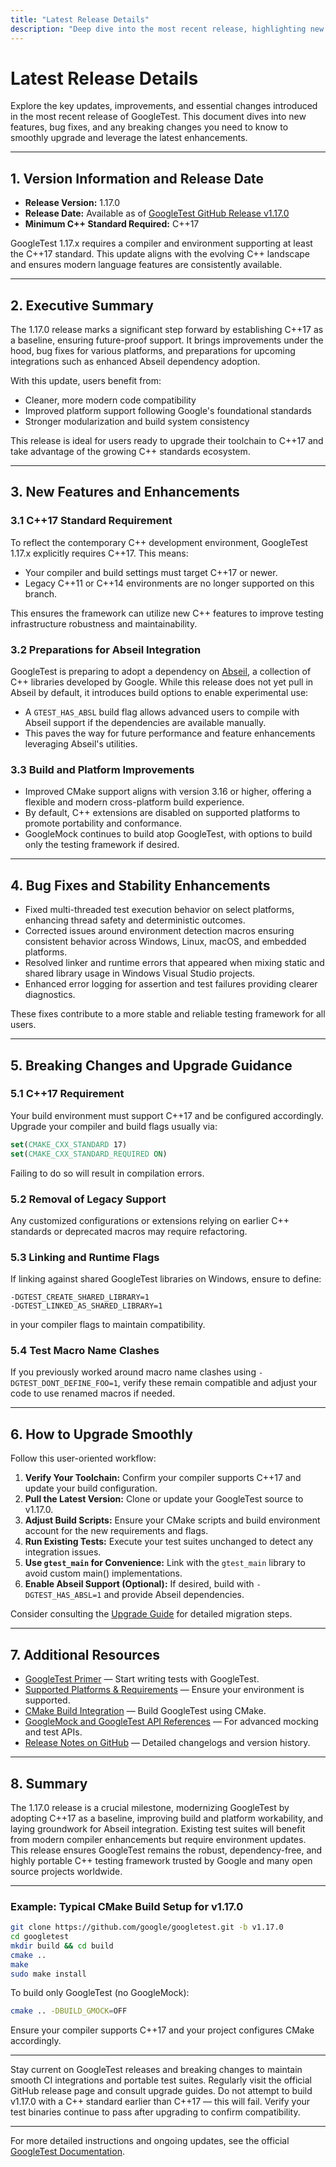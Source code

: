 ```yaml
---
title: "Latest Release Details"
description: "Deep dive into the most recent release, highlighting new features, fixes, and backwards-incompatible changes. Ideal for users looking to upgrade or evaluate what’s new."
---
```


# Latest Release Details

Explore the key updates, improvements, and essential changes introduced in the most recent release of GoogleTest. This document dives into new features, bug fixes, and any breaking changes you need to know to smoothly upgrade and leverage the latest enhancements.

---

## 1. Version Information and Release Date

- **Release Version:** 1.17.0
- **Release Date:** Available as of [GoogleTest GitHub Release v1.17.0](https://github.com/google/googletest/releases/tag/v1.17.0)
- **Minimum C++ Standard Required:** C++17

GoogleTest 1.17.x requires a compiler and environment supporting at least the C++17 standard. This update aligns with the evolving C++ landscape and ensures modern language features are consistently available.

---

## 2. Executive Summary

The 1.17.0 release marks a significant step forward by establishing C++17 as a baseline, ensuring future-proof support. It brings improvements under the hood, bug fixes for various platforms, and preparations for upcoming integrations such as enhanced Abseil dependency adoption.

With this update, users benefit from:

- Cleaner, more modern code compatibility
- Improved platform support following Google's foundational standards
- Stronger modularization and build system consistency

This release is ideal for users ready to upgrade their toolchain to C++17 and take advantage of the growing C++ standards ecosystem.

---

## 3. New Features and Enhancements

### 3.1 C++17 Standard Requirement

To reflect the contemporary C++ development environment, GoogleTest 1.17.x explicitly requires C++17. This means:

- Your compiler and build settings must target C++17 or newer.
- Legacy C++11 or C++14 environments are no longer supported on this branch.

This ensures the framework can utilize new C++ features to improve testing infrastructure robustness and maintainability.

### 3.2 Preparations for Abseil Integration

GoogleTest is preparing to adopt a dependency on [Abseil](https://github.com/abseil/abseil-cpp), a collection of C++ libraries developed by Google. While this release does not yet pull in Abseil by default, it introduces build options to enable experimental use:

- A `GTEST_HAS_ABSL` build flag allows advanced users to compile with Abseil support if the dependencies are available manually.
- This paves the way for future performance and feature enhancements leveraging Abseil's utilities.

### 3.3 Build and Platform Improvements

- Improved CMake support aligns with version 3.16 or higher, offering a flexible and modern cross-platform build experience.
- By default, C++ extensions are disabled on supported platforms to promote portability and conformance.
- GoogleMock continues to build atop GoogleTest, with options to build only the testing framework if desired.

---

## 4. Bug Fixes and Stability Enhancements

- Fixed multi-threaded test execution behavior on select platforms, enhancing thread safety and deterministic outcomes.
- Corrected issues around environment detection macros ensuring consistent behavior across Windows, Linux, macOS, and embedded platforms.
- Resolved linker and runtime errors that appeared when mixing static and shared library usage in Windows Visual Studio projects.
- Enhanced error logging for assertion and test failures providing clearer diagnostics.

These fixes contribute to a more stable and reliable testing framework for all users.

---

## 5. Breaking Changes and Upgrade Guidance

### 5.1 C++17 Requirement

Your build environment must support C++17 and be configured accordingly. Upgrade your compiler and build flags usually via:

```cmake
set(CMAKE_CXX_STANDARD 17)
set(CMAKE_CXX_STANDARD_REQUIRED ON)
```

Failing to do so will result in compilation errors.

### 5.2 Removal of Legacy Support

Any customized configurations or extensions relying on earlier C++ standards or deprecated macros may require refactoring.

### 5.3 Linking and Runtime Flags

If linking against shared GoogleTest libraries on Windows, ensure to define:

```
-DGTEST_CREATE_SHARED_LIBRARY=1
-DGTEST_LINKED_AS_SHARED_LIBRARY=1
```

in your compiler flags to maintain compatibility.

### 5.4 Test Macro Name Clashes

If you previously worked around macro name clashes using `-DGTEST_DONT_DEFINE_FOO=1`, verify these remain compatible and adjust your code to use renamed macros if needed.

---

## 6. How to Upgrade Smoothly

Follow this user-oriented workflow:

1. **Verify Your Toolchain:** Confirm your compiler supports C++17 and update your build configuration.
2. **Pull the Latest Version:** Clone or update your GoogleTest source to v1.17.0.
3. **Adjust Build Scripts:** Ensure your CMake scripts and build environment account for the new requirements and flags.
4. **Run Existing Tests:** Execute your test suites unchanged to detect any integration issues.
5. **Use `gtest_main` for Convenience:** Link with the `gtest_main` library to avoid custom main() implementations.
6. **Enable Abseil Support (Optional):** If desired, build with `-DGTEST_HAS_ABSL=1` and provide Abseil dependencies.

Consider consulting the [Upgrade Guide](https://github.com/google/googletest/blob/main/docs/changelog/breaking-changes-upgrade/upgrade-guide.md) for detailed migration steps.

---

## 7. Additional Resources

- [GoogleTest Primer](https://google.github.io/googletest/primer.html) — Start writing tests with GoogleTest.
- [Supported Platforms & Requirements](https://github.com/google/googletest/blob/main/docs/platforms.md) — Ensure your environment is supported.
- [CMake Build Integration](https://github.com/google/googletest/blob/main/googletest/README.md#build-with-cmake) — Build GoogleTest using CMake.
- [GoogleMock and GoogleTest API References](https://google.github.io/googletest/reference/) — For advanced mocking and test APIs.
- [Release Notes on GitHub](https://github.com/google/googletest/releases) — Detailed changelogs and version history.

---

## 8. Summary

The 1.17.0 release is a crucial milestone, modernizing GoogleTest by adopting C++17 as a baseline, improving build and platform workability, and laying groundwork for Abseil integration. Existing test suites will benefit from modern compiler enhancements but require environment updates. This release ensures GoogleTest remains the robust, dependency-free, and highly portable C++ testing framework trusted by Google and many open source projects worldwide.

---

### Example: Typical CMake Build Setup for v1.17.0

```bash
git clone https://github.com/google/googletest.git -b v1.17.0
cd googletest
mkdir build && cd build
cmake ..
make
sudo make install
```

To build only GoogleTest (no GoogleMock):

```bash
cmake .. -DBUILD_GMOCK=OFF
```

Ensure your compiler supports C++17 and your project configures CMake accordingly.

---

<Tip>
Stay current on GoogleTest releases and breaking changes to maintain smooth CI integrations and portable test suites. Regularly visit the official GitHub release page and consult upgrade guides.
</Tip>

<Warning>
Do not attempt to build v1.17.0 with a C++ standard earlier than C++17 — this will fail.
</Warning>

<Check>
Verify your test binaries continue to pass after upgrading to confirm compatibility.
</Check>

---

For more detailed instructions and ongoing updates, see the official [GoogleTest Documentation](https://google.github.io/googletest/).


